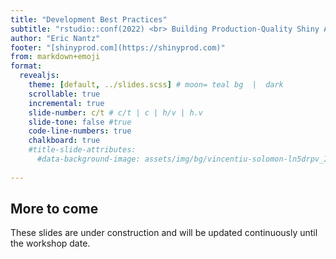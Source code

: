 ```yaml
---
title: "Development Best Practices"
subtitle: "rstudio::conf(2022) <br> Building Production-Quality Shiny Applications"
author: "Eric Nantz"
footer: "[shinyprod.com](https://shinyprod.com)"
from: markdown+emoji
format: 
  revealjs:
    theme: [default, ../slides.scss] # moon= teal bg  |  dark
    scrollable: true
    incremental: true
    slide-number: c/t # c/t | c | h/v | h.v
    slide-tone: false #true
    code-line-numbers: true
    chalkboard: true
    #title-slide-attributes:
      #data-background-image: assets/img/bg/vincentiu-solomon-ln5drpv_ImI-unsplash.jpg
    
---
```


## More to come

::: callout-warning
These slides are under construction and will be updated continuously until the workshop date.
:::